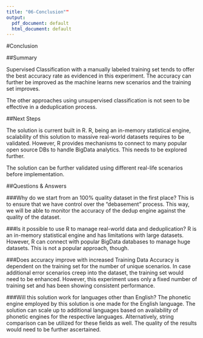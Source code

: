 ```yaml
---
title: "06-Conclusion""
output:
  pdf_document: default
  html_document: default
---
```



#Conclusion

##Summary

Supervised Classification with a manually labeled training set tends to offer the best accuracy rate as evidenced in this experiment.  The accuracy can further be improved as the machine learns new scenarios and the training set improves.  

The other approaches using unsupervised classification is not seen to be effective in a deduplication process.  

##Next Steps

The solution is current built in R. R, being an in-memory statistical engine, scalability of this solution to massive real-world datasets requires to be validated.  However, R provides mechanisms to connect to many popular open source DBs to handle BigData analytics.  This needs to be explored further.  

The solution can be further validated using different real-life scenarios before implementation.   

##Questions & Answers

###Why do we start from an 100% quality dataset in the first place?
This is to ensure that we have control over the "debasement" process.  This way, we will be able to monitor the accuracy of the dedup engine against the quality of the dataset.

###Is it possible to use R to manage real-world data and deduplication?
R is an in-memory statistical engine and has limitations with large datasets.  However, R can connect with popular BigData databases to manage huge datasets.  This is not a popular approach, though.

###Does accuracy improve with increased Training Data
Accuracy is dependent on the training set for the number of unique scenarios.  In case additional error scenarios creep into the dataset, the training set would need to be enhanced.  However, this experiment uses only a fixed number of training set and has been showing consistent performance.

###Will this solution work for languages other than English?
The phonetic engine employed by this solution is one made for the English language.  The solution can scale up to additional languages based on availability of phonetic engines for the respective languages.  Alternatively, string comparison can be utilized for these fields as well.  The quality of the results would need to be further ascertained.

